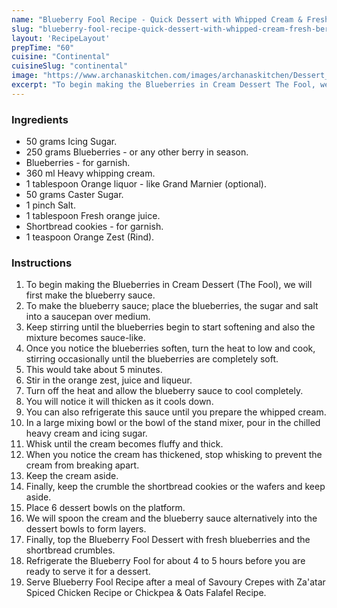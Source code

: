 ---
name: "Blueberry Fool Recipe - Quick Dessert with Whipped Cream & Fresh Berries"
slug: "blueberry-fool-recipe-quick-dessert-with-whipped-cream-fresh-berries"
layout: 'RecipeLayout'
prepTime: "60"
cuisine: "Continental"
cuisineSlug: "continental"
image: "https://www.archanaskitchen.com/images/archanaskitchen/Dessert_Gourmet_Favorites/Blueberry_Fool_Recipe_Quick_Dessert_with_Whipped_Cream_Fresh_Berries.jpg"
excerpt: "To begin making the Blueberries in Cream Dessert The Fool, we will first make the blueberry sauce"
---

### Ingredients

- 50 grams Icing Sugar.
- 250 grams Blueberries - or any other berry in season.
- Blueberries - for garnish.
- 360 ml Heavy whipping cream.
- 1 tablespoon Orange liquor - like Grand Marnier (optional).
- 50 grams Caster Sugar.
- 1 pinch Salt.
- 1 tablespoon Fresh orange juice.
- Shortbread cookies - for garnish.
- 1 teaspoon Orange Zest (Rind).

### Instructions

1. To begin making the Blueberries in Cream Dessert (The Fool), we will first make the blueberry sauce.
1. To make the blueberry sauce; place the blueberries, the sugar and salt into a saucepan over medium.
1. Keep stirring until the blueberries begin to start softening and also the mixture becomes sauce-like.
1. Once you notice the blueberries soften, turn the heat to low and cook, stirring occasionally until the blueberries are completely soft.
1. This would take about 5 minutes.
1. Stir in the orange zest, juice and liqueur.
1. Turn off the heat and allow the blueberry sauce to cool completely.
1. You will notice it will thicken as it cools down.
1. You can also refrigerate this sauce until you prepare the whipped cream.
1. In a large mixing bowl or the bowl of the stand mixer, pour in the chilled heavy cream and icing sugar.
1. Whisk until the cream becomes fluffy and thick.
1. When you notice the cream has thickened, stop whisking to prevent the cream from breaking apart.
1. Keep the cream aside.
1. Finally, keep the crumble the shortbread cookies or the wafers and keep aside.
1. Place 6 dessert bowls on the platform.
1. We will spoon the cream and the blueberry sauce alternatively into the dessert bowls to form layers.
1. Finally, top the Blueberry Fool Dessert with fresh blueberries and the shortbread crumbles.
1. Refrigerate the Blueberry Fool for about 4 to 5 hours before you are ready to serve it for a dessert.
1. Serve Blueberry Fool Recipe after a meal of Savoury Crepes with Za'atar Spiced Chicken Recipe or Chickpea & Oats Falafel Recipe.
